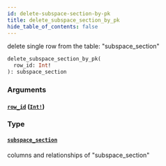 ```yaml
---
id: delete-subspace-section-by-pk
title: delete_subspace_section_by_pk
hide_table_of_contents: false
---
```


delete single row from the table: "subspace_section"

```graphql
delete_subspace_section_by_pk(
  row_id: Int!
): subspace_section
```

### Arguments

#### [`row_id`](#) ([`Int!`](../scalars/int))

### Type

#### [`subspace_section`](../objects/subspace-section)

columns and relationships of "subspace_section"
